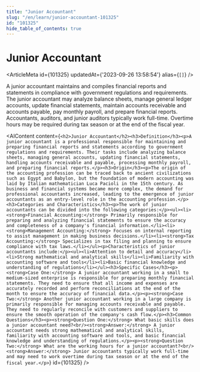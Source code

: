 ```yaml
---
title: "Junior Accountant"
slug: "/en/learn/junior-accountant-101325"
id: "101325"
hide_table_of_contents: true
---
```



# Junior Accountant

<ArticleMeta id={101325} updatedAt={'2023-09-26 13:58:54'} alias={`[]`} />
<div className='border-solid border-b border-t-0 my-4 border-[var(--ifm-color-gray-300)]' />

A junior accountant maintains and compiles financial reports and statements in compliance with government regulations and requirements. The junior accountant may analyze balance sheets, manage general ledger accounts, update financial statements, maintain accounts receivable and accounts payable, pay monthly payroll, and prepare financial reports. Accountants, auditors, and junior auditors typically work full-time. Overtime hours may be required during tax season or at the end of the fiscal year.

<AIContent content={`<h2>Junior Accountant</h2><h3>Definition</h3><p>A junior accountant is a professional responsible for maintaining and preparing financial reports and statements according to government regulations and requirements. Their tasks include analyzing balance sheets, managing general accounts, updating financial statements, handling accounts receivable and payable, processing monthly payroll, and preparing financial reports.</p><h3>Origin</h3><p>The origin of the accounting profession can be traced back to ancient civilizations such as Egypt and Babylon, but the foundation of modern accounting was laid by Italian mathematician Luca Pacioli in the 15th century. As business and financial systems became more complex, the demand for professional accountants increased, leading to the emergence of junior accountants as an entry-level role in the accounting profession.</p><h3>Categories and Characteristics</h3><p>The work of junior accountants can be divided into the following categories:</p><ul><li><strong>Financial Accounting:</strong> Primarily responsible for preparing and analyzing financial statements to ensure the accuracy and completeness of a company's financial information.</li><li><strong>Management Accounting:</strong> Focuses on internal reporting to assist management in making business decisions.</li><li><strong>Tax Accounting:</strong> Specializes in tax filing and planning to ensure compliance with tax laws.</li></ul><p>Characteristics of junior accountants include:</p><ul><li>Attention to detail and accuracy</li><li>Strong mathematical and analytical skills</li><li>Familiarity with accounting software and tools</li><li>Basic financial knowledge and understanding of regulations</li></ul><h3>Specific Cases</h3><p><strong>Case One:</strong> A junior accountant working in a small to medium-sized enterprise is responsible for preparing monthly financial statements. They need to ensure that all income and expenses are accurately recorded and perform reconciliations at the end of the month to ensure the accuracy of financial data.</p><p><strong>Case Two:</strong> Another junior accountant working in a large company is primarily responsible for managing accounts receivable and payable. They need to regularly reconcile with customers and suppliers to ensure the smooth operation of the company's cash flow.</p><h3>Common Questions</h3><p><strong>Question One:</strong> What basic skills does a junior accountant need?<br/><strong>Answer:</strong> A junior accountant needs strong mathematical and analytical skills, familiarity with accounting software and tools, and basic financial knowledge and understanding of regulations.</p><p><strong>Question Two:</strong> What are the working hours for a junior accountant?<br/><strong>Answer:</strong> Junior accountants typically work full-time and may need to work overtime during tax season or at the end of the fiscal year.</p>`} id={101325} />

